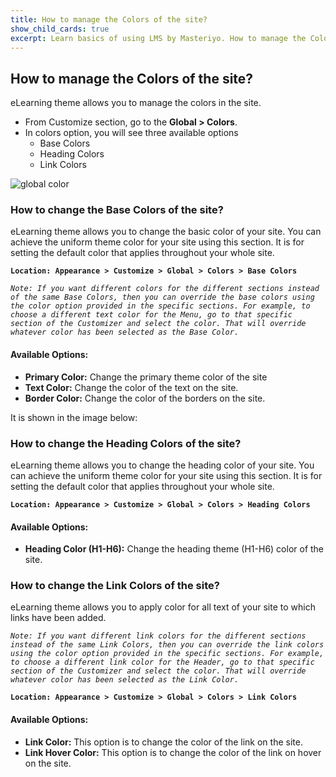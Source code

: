 ---
title: How to manage the Colors of the site? 
show_child_cards: true
excerpt: Learn basics of using LMS by Masteriyo. How to manage the Colors of the site.
---

## How to manage the Colors of the site? 

eLearning theme allows you to manage the colors in the site.  

- From Customize section, go to the **Global > Colors**.
- In colors option, you will see three available options
  - Base Colors
  - Heading Colors
  - Link Colors

![global color](https://user-images.githubusercontent.com/109593521/183368884-0a25111e-c561-40c4-b781-ad89d4c68491.png)

### How to change the Base Colors of the site? 

eLearning theme allows you to change the basic color of your site. You can achieve the uniform theme color for your site using this section. It is for setting the default color that applies throughout your whole site. 

**```Location: Appearance > Customize > Global > Colors > Base Colors ```**

*```Note: If you want different colors for the different sections instead of the same Base Colors, then you can override the base colors using the color option provided in the specific sections. For example, to choose a different text color for the Menu, go to that specific section of the Customizer and select the color. That will override whatever color has been selected as the Base Color.```*

#### Available Options:

- **Primary Color:** Change the primary theme color of the site
- **Text Color:** Change the color of the text on the site. 
- **Border Color:** Change the color of the borders on the site. 

It is shown in the image below: 

### How to change the Heading Colors of the site? 

eLearning theme allows you to change the heading color of your site. You can achieve the uniform theme color for your site using this section. It is for setting the default color that applies throughout your whole site. 

**```Location: Appearance > Customize > Global > Colors > Heading Colors ```**

#### Available Options:

- **Heading Color (H1-H6):** Change the heading theme (H1-H6) color of the site. 

### How to change the Link Colors of the site? 

eLearning theme allows you to apply color for all text of your site to which links have been added. 

*```Note: If you want different link colors for the different sections instead of the same Link Colors, then you can override the link colors using the color option provided in the specific sections. For example, to choose a different link color for the Header, go to that specific section of the Customizer and select the color. That will override whatever color has been selected as the Link Color.```*

**```Location: Appearance > Customize > Global > Colors > Link Colors ```**

#### Available Options:

- **Link Color:** This option is to change the color of the link on the site. 
- **Link Hover Color:** This option is to change the color of the link on hover on the site. 


 
